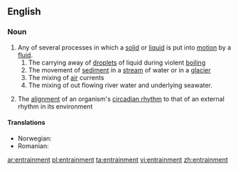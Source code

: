 ==English==

===Noun===
{{wikipedia}}
{{en-noun}}

# Any of several processes in which a [[solid]] or [[liquid]] is put into [[motion]] by a [[fluid]].
## The carrying away of [[droplet]]s of liquid during violent [[boiling]]
## The movement of [[sediment]] in a [[stream]] of water or in a [[glacier]]
## The mixing of [[air]] currents
## The mixing of out flowing river water and underlying seawater.
# {{context|biology|lang=en}} The [[alignment]] of an organism's [[circadian rhythm]] to that of an external rhythm in its environment

====Translations====
{{trans-top|mixing of fluids}}
* Norwegian: {{t-|no|medrivning}}
* Romanian: {{t-|ro|antrenare}}
{{trans-bottom}}

[[ar:entrainment]]
[[pl:entrainment]]
[[ta:entrainment]]
[[vi:entrainment]]
[[zh:entrainment]]